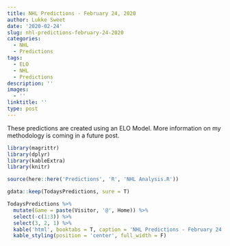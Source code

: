 ```yaml
---
title: NHL Predictions - February 24, 2020
author: Lukke Sweet
date: '2020-02-24'
slug: nhl-predictions-february-24-2020
categories:
  - NHL
  - Predictions
tags:
  - ELO
  - NHL
  - Predictions
description: ''
images:
  - ''
linktitle: ''
type: post
---
```






These predictions are created using an ELO Model.  More information on my methodology is coming in a future post.

```r

library(magrittr)
library(dplyr)
library(kableExtra)
library(knitr)

source(here::here('Predictions', 'R', 'NHL Analysis.R'))

gdata::keep(TodaysPredictions, sure = T)

TodaysPredictions %>%
  mutate(Game = paste(Visitor, '@', Home)) %>%
  select(-c(1:3)) %>%
  select(3, 2, 1) %>%
  kable('html', booktabs = T, caption = 'NHL Predictions - February 24, 2020', row.names = F) %>%
  kable_styling(position = 'center', full_width = F)

  
```